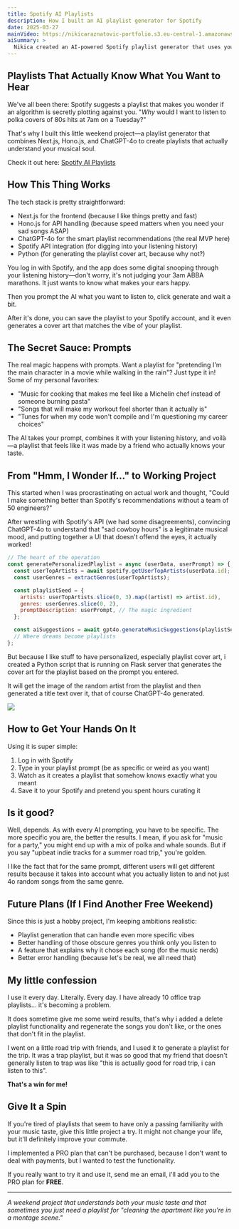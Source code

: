 ```yaml
---
title: Spotify AI Playlists
description: How I built an AI playlist generator for Spotify
date: 2025-03-27
mainVideo: https://nikicaraznatovic-portfolio.s3.eu-central-1.amazonaws.com/blogs/spotify-ai-playlists/spotify-ai-playlist-video.mp4
aiSummary: >
  Nikica created an AI-powered Spotify playlist generator that uses your listening history and custom prompts to build unique playlists, complete with AI-generated cover art. It’s a fun, personal project that makes smarter playlists tailored just for you.
---
```


## Playlists That Actually Know What You Want to Hear

We've all been there: Spotify suggests a playlist that makes you wonder if an algorithm is secretly plotting against you. "_Why_ would I want to listen to polka covers of 80s hits at 7am on a Tuesday?"

That's why I built this little weekend project—a playlist generator that combines Next.js, Hono.js, and ChatGPT-4o to create playlists that actually understand your musical soul.

Check it out here: [Spotify AI Playlists](https://playlists.nikicaraznatovic.me/)

## How This Thing Works

The tech stack is pretty straightforward:

- Next.js for the frontend (because I like things pretty and fast)
- Hono.js for API handling (because speed matters when you need your sad songs ASAP)
- ChatGPT-4o for the smart playlist recommendations (the real MVP here)
- Spotify API integration (for digging into your listening history)
- Python (for generating the playlist cover art, because why not?)

You log in with Spotify, and the app does some digital snooping through your listening history—don't worry, it's not judging your 3am ABBA marathons.
It just wants to know what makes your ears happy.

Then you prompt the AI what you want to listen to, click generate and wait a bit.

After it's done, you can save the playlist to your Spotify account, and it even generates a cover art that matches the vibe of your playlist.

## The Secret Sauce: Prompts

The real magic happens with prompts. Want a playlist for "pretending I'm the main character in a movie while walking in the rain"? Just type it in! Some of my personal favorites:

- "Music for cooking that makes me feel like a Michelin chef instead of someone burning pasta"
- "Songs that will make my workout feel shorter than it actually is"
- "Tunes for when my code won't compile and I'm questioning my career choices"

The AI takes your prompt, combines it with your listening history, and voilà—a playlist that feels like it was made by a friend who actually knows your taste.

## From "Hmm, I Wonder If..." to Working Project

This started when I was procrastinating on actual work and thought, "Could I make something better than Spotify's recommendations without a team of 50 engineers?"

After wrestling with Spotify's API (we had some disagreements), convincing ChatGPT-4o to understand that "sad cowboy hours" is a legitimate musical mood, and putting together a UI that doesn't offend the eyes, it actually worked!

```javascript
// The heart of the operation
const generatePersonalizedPlaylist = async (userData, userPrompt) => {
  const userTopArtists = await spotify.getUserTopArtists(userData.id);
  const userGenres = extractGenres(userTopArtists);

  const playlistSeed = {
    artists: userTopArtists.slice(0, 3).map((artist) => artist.id),
    genres: userGenres.slice(0, 2),
    promptDescription: userPrompt, // The magic ingredient
  };

  const aiSuggestions = await gpt4o.generateMusicSuggestions(playlistSeed);
  // Where dreams become playlists
};
```

But because I like stuff to have personalized, especially playlist cover art, i created a Python script
that is running on Flask server that generates the cover art for the playlist based on the prompt you entered.

It will get the image of the random artist from the playlist and then generated a
title text over it, that of course ChatGPT-4o generated.

<div className='flex justify-center'>
  <div className='relative aspect-square w-90'>
    <Image
      src='https://nikicaraznatovic-portfolio.s3.eu-central-1.amazonaws.com/blogs/spotify-ai-playlists/hi-blog-cover.jpg'
      className='size-full'
    />
  </div>
</div>

## How to Get Your Hands On It

Using it is super simple:

1. Log in with Spotify
2. Type in your playlist prompt (be as specific or weird as you want)
3. Watch as it creates a playlist that somehow knows exactly what you meant
4. Save it to your Spotify and pretend you spent hours curating it

## Is it good?

Well, depends. As with every AI prompting, you have to be specific. The more specific you are, the better the results.
I mean, if you ask for "music for a party," you might end up with a mix of polka and whale sounds. But if you say "upbeat indie tracks for a summer road trip," you're golden.

I like the fact that for the same prompt, different users will get different results
because it takes into account what you actually listen to and not just 4o random songs from the same genre.

## Future Plans (If I Find Another Free Weekend)

Since this is just a hobby project, I'm keeping ambitions realistic:

- Playlist generation that can handle even more specific vibes
- Better handling of those obscure genres you think only you listen to
- A feature that explains why it chose each song (for the music nerds)
- Better error handling (because let's be real, we all need that)

## My little confession

I use it every day. Literally. Every day.
I have already 10 office trap playlists... it's becoming a problem.

It does sometime give me some weird results, that's why i added a delete playlist functionality and
regenerate the songs you don't like, or the ones that don't fit in the playlist.

I went on a little road trip with friends, and I used it to generate a playlist for the trip.
It was a trap playlist, but it was so good that my friend that doesn't generally listen to trap
was like "this is actually good for road trip, i can listen to this".

**That's a win for me!**

## Give It a Spin

If you're tired of playlists that seem to have only a passing familiarity with your music taste, give this little project a try. It might not change your life, but it'll definitely improve your commute.

I implemented a PRO plan that can't be purchased, because I don't want to deal with payments, but I wanted to test the functionality.

If you really want to try it and use it, send me an email, i'll add you to the PRO plan for **FREE**.

---

_A weekend project that understands both your music taste and that sometimes you just need a playlist for "cleaning the apartment like you're in a montage scene."_
